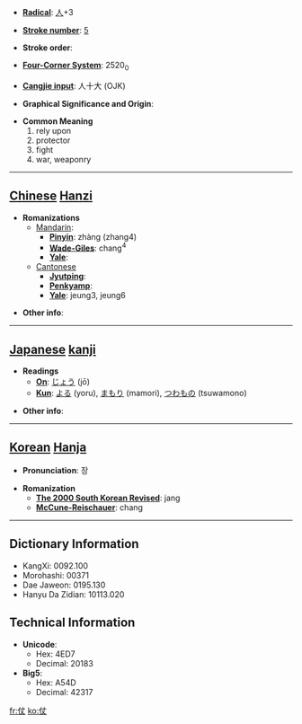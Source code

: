 * '''[[Wiktionary:Chinese radical index| Radical]]''': [[Wiktionary:Chinese radical index 人|人]]+3

* '''[[Wiktionary:Chinese total strokes index|Stroke number]]''': [[Wiktionary:Chinese total strokes index 5|5]]

* '''Stroke order''': 

* '''[[Wiktionary:Chinese four corner index|Four-Corner System]]''': 2520<sub>0</sub>

* '''[[Wiktionary:Chinese Cangjie index|Cangjie input]]''': 人十大 (OJK)

* '''Graphical Significance and Origin''': 

* '''Common Meaning'''
*#rely upon
*# protector
*# fight
*# war, weaponry


----

== [[Chinese]] [[Hanzi]] ==

* '''Romanizations'''
** [[Mandarin]]:
*** '''[[Pinyin]]''': zhàng (zhang4)
*** '''[[Wade-Giles]]''': chang<sup>4</sup>
*** '''[[Yale]]''': 
**[[Cantonese]]
***'''[[Jyutping]]''':
***'''[[Penkyamp]]''': 
***'''[[Yale]]''': jeung3, jeung6

* '''Other info''': 

----

== [[Japanese]] [[kanji]] ==

* '''Readings'''
** '''[[On]]''': [[じょう]] (jō)
** '''[[Kun]]''': [[よる]] (yoru), [[まもり]] (mamori), [[つわもの]] (tsuwamono)

* '''Other info''':  

----

== [[Korean]] [[Hanja]] ==

* '''Pronunciation''': 장

* '''Romanization'''
** '''[[The 2000 South Korean Revised Romanization|The 2000 South Korean Revised]]''': jang
** '''[[McCune-Reischauer]]''': chang

----

== Dictionary Information ==

* KangXi: 0092.100
* Morohashi: 00371
* Dae Jaweon: 0195.130
* Hanyu Da Zidian: 10113.020

== Technical Information ==

* '''Unicode''':
** Hex: 4ED7
** Decimal: 20183
* '''Big5''':
** Hex: A54D
** Decimal: 42317

[[fr:仗]]
[[ko:仗]]